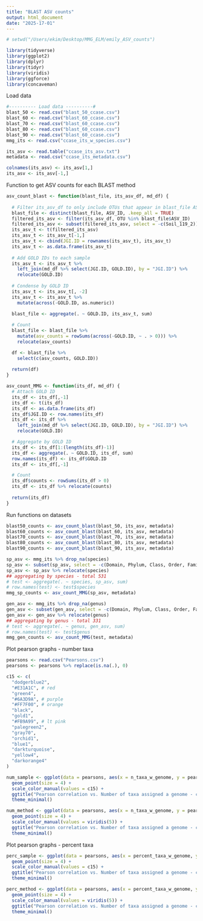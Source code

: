 ```yaml
---
title: "BLAST ASV counts"
output: html_document
date: "2025-17-01"
---
```


```r
# setwd("/Users/ekim/Desktop/MMG_ELM/emily_ASV_counts")

library(tidyverse)
library(ggplot2)
library(dplyr)
library(tidyr)
library(viridis)
library(ggforce)
library(concaveman)
```

Load data
```r
#---------- Load data ----------#
blast_50 <- read.csv("blast_50_ccase.csv")
blast_60 <- read.csv("blast_60_ccase.csv")
blast_70 <- read.csv("blast_60_ccase.csv")
blast_80 <- read.csv("blast_60_ccase.csv")
blast_90 <- read.csv("blast_60_ccase.csv")
mmg_its <- read.csv("ccase_its_w_species.csv")

its_asv <- read.table("ccase_its_asv.txt")
metadata <- read.csv("ccase_its_metadata.csv")

colnames(its_asv) <- its_asv[1,]
its_asv <- its_asv[-1,]
```

Function to get ASV counts for each BLAST method
``` r
asv_count_blast <- function(blast_file, its_asv_df, md_df) {
  
  # Filter its_asv_df to only include OTUs that appear in blast_file ASV_ID column
  blast_file <- distinct(blast_file, ASV_ID, .keep_all = TRUE)
  filtered_its_asv <- filter(its_asv_df, OTU %in% blast_file$ASV_ID)
  filtered_its_asv <- subset(filtered_its_asv, select = -c(Soil_119_2))
  its_asv_t <- t(filtered_its_asv)
  its_asv_t <- its_asv_t[-1,]
  its_asv_t <- cbind(JGI.ID = rownames(its_asv_t), its_asv_t)
  its_asv_t <- as.data.frame(its_asv_t)
  
  # Add GOLD IDs to each sample
  its_asv_t <- its_asv_t %>%
    left_join(md_df %>% select(JGI.ID, GOLD.ID), by = "JGI.ID") %>%
    relocate(GOLD.ID)
  
  # Condense by GOLD ID
  its_asv_t <- its_asv_t[, -2]
  its_asv_t <- its_asv_t %>%
    mutate(across(-GOLD.ID, as.numeric))

  blast_file <- aggregate(. ~ GOLD.ID, its_asv_t, sum)
  
  # Count
  blast_file <- blast_file %>%
    mutate(asv_counts = rowSums(across(-GOLD.ID, ~ . > 0))) %>%
    relocate(asv_counts)

  df <- blast_file %>%
    select(c(asv_counts, GOLD.ID))
  
  return(df)
}

asv_count_MMG <- function(its_df, md_df) {
  # Attach GOLD ID
  its_df <- its_df[,-1]
  its_df <- t(its_df)
  its_df <- as.data.frame(its_df)
  its_df$JGI.ID <- row.names(its_df)
  its_df <- its_df %>%
    left_join(md_df %>% select(JGI.ID, GOLD.ID), by = "JGI.ID") %>%
    relocate(GOLD.ID)

  # Aggregate by GOLD ID
  its_df <- its_df[1:(length(its_df)-1)]
  its_df <- aggregate(. ~ GOLD.ID, its_df, sum)
  row.names(its_df) <- its_df$GOLD.ID
  its_df <- its_df[,-1]

  # Count
  its_df$counts <- rowSums(its_df > 0)
  its_df <- its_df %>% relocate(counts)
  
  return(its_df)
}
```

Run functions on datasets
```r
blast50_counts <- asv_count_blast(blast_50, its_asv, metadata)
blast60_counts <- asv_count_blast(blast_60, its_asv, metadata)
blast70_counts <- asv_count_blast(blast_70, its_asv, metadata)
blast80_counts <- asv_count_blast(blast_80, its_asv, metadata)
blast90_counts <- asv_count_blast(blast_90, its_asv, metadata)

sp_asv <- mmg_its %>% drop_na(species)
sp_asv <- subset(sp_asv, select = -c(Domain, Phylum, Class, Order, Family, genus))
sp_asv <- sp_asv %>% relocate(species)
## aggregating by species - total 531
# test <- aggregate(. ~ species, sp_asv, sum)
# row.names(test) <- test$species
mmg_sp_counts <- asv_count_MMG(sp_asv, metadata)

gen_asv <- mmg_its %>% drop_na(genus)
gen_asv <- subset(gen_asv, select = -c(Domain, Phylum, Class, Order, Family, species))
gen_asv <- gen_asv %>% relocate(genus)
## aggregating by genus - total 331
# test <- aggregate(. ~ genus, gen_asv, sum)
# row.names(test) <- test$genus
mmg_gen_counts <- asv_count_MMG(test, metadata)
```

Plot pearson graphs - number taxa
```r
pearsons <- read.csv("Pearsons.csv")
pearsons <- pearsons %>% replace(is.na(.), 0)

c15 <- c(
  "dodgerblue2",
  "#E31A1C", # red
  "green4",
  "#6A3D9A", # purple
  "#FF7F00", # orange
  "black",
  "gold1",
  "#FB9A99", # lt pink
  "palegreen2",
  "gray70",
  "orchid1",
  "blue1",
  "darkturquoise",
  "yellow4",
  "darkorange4"
)

num_sample <- ggplot(data = pearsons, aes(x = n_taxa_w_genome, y = pearson, color = sample)) +
  geom_point(size = 4) +
  scale_color_manual(values = c15) +
  ggtitle("Pearson correlation vs. Number of taxa assigned a genome - colored by sample") +
  theme_minimal()

num_method <- ggplot(data = pearsons, aes(x = n_taxa_w_genome, y = pearson, color = pred_method)) +
  geom_point(size = 4) +
  scale_color_manual(values = viridis(5)) +
  ggtitle("Pearson correlation vs. Number of taxa assigned a genome - colored by method") +
  theme_minimal()
```

Plot pearson graphs - percent taxa
```r
perc_sample <- ggplot(data = pearsons, aes(x = percent_taxa_w_genome, y = pearson, color = sample)) +
  geom_point(size = 4) +
  scale_color_manual(values = c15) +
  ggtitle("Pearson correlation vs. Number of taxa assigned a genome - colored by sample") +
  theme_minimal()

perc_method <- ggplot(data = pearsons, aes(x = percent_taxa_w_genome, y = pearson, color = pred_method)) +
  geom_point(size = 4) +
  scale_color_manual(values = viridis(5)) +
  ggtitle("Pearson correlation vs. Number of taxa assigned a genome - colored by method") +
  theme_minimal()
```